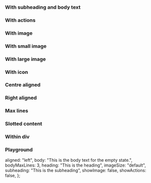 
<Meta of={IcEmptyStateStories} />

<Description markdown={readme} />

### With subheading and body text

<Canvas>
  <Story of={IcEmptyStateStories.WithSubheadingAndBodyText} />
</Canvas>

### With actions

<Canvas>
  <Story of={IcEmptyStateStories.WithActions} />
</Canvas>

### With image

<Canvas>
  <Story of={IcEmptyStateStories.WithImage} />
</Canvas>

### With small image

<Canvas>
  <Story of={IcEmptyStateStories.WithSmallImage} />
</Canvas>

### With large image

<Canvas>
  <Story of={IcEmptyStateStories.WithLargeImage} />
</Canvas>

### With icon

<Canvas>
  <Story of={IcEmptyStateStories.WithIcon} />
</Canvas>

### Centre aligned

<Canvas>
  <Story of={IcEmptyStateStories.CentreAligned} />
</Canvas>

### Right aligned

<Canvas>
  <Story of={IcEmptyStateStories.RightAligned} />
</Canvas>

### Max lines

<Canvas>
  <Story of={IcEmptyStateStories.MaxLines} />
</Canvas>

### Slotted content

<Canvas>
  <Story of={IcEmptyStateStories.SlottedContent} />
</Canvas>

### Within div

<Canvas>
  <Story of={IcEmptyStateStories.WithinDiv} />
</Canvas>

### Playground

  aligned: "left",
  body: "This is the body text for the empty state.",
  bodyMaxLines: 3,
  heading: "This is the heading",
  imageSize: "default",
  subheading: "This is the subheading",
  showImage: false,
  showActions: false,
};

<Canvas>
  <Story of={IcEmptyStateStories.Playground} />
</Canvas>
